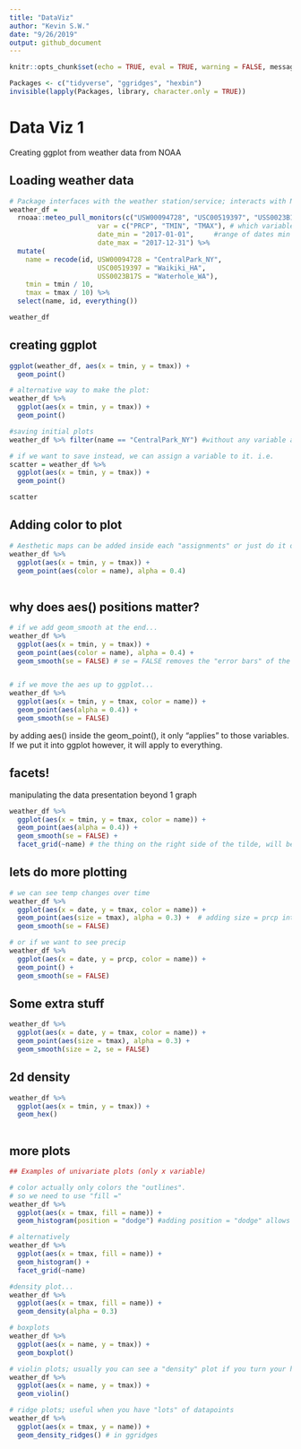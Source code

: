 ```yaml
---
title: "DataViz"
author: "Kevin S.W."
date: "9/26/2019"
output: github_document
---
```


```r
knitr::opts_chunk$set(echo = TRUE, eval = TRUE, warning = FALSE, message, FALSE)

Packages <- c("tidyverse", "ggridges", "hexbin")
invisible(lapply(Packages, library, character.only = TRUE))

```

# Data Viz 1
Creating ggplot from weather data from NOAA

## Loading weather data

```r

# Package interfaces with the weather station/service; interacts with NOAA servers and downloads the updated data
weather_df = 
  rnoaa::meteo_pull_monitors(c("USW00094728", "USC00519397", "USS0023B17S"), # Stations to download from
                      var = c("PRCP", "TMIN", "TMAX"), # which variables i want
                      date_min = "2017-01-01",     #range of dates min - max
                      date_max = "2017-12-31") %>%
  mutate(
    name = recode(id, USW00094728 = "CentralPark_NY", 
                      USC00519397 = "Waikiki_HA",
                      USS0023B17S = "Waterhole_WA"),
    tmin = tmin / 10,
    tmax = tmax / 10) %>%
  select(name, id, everything())

weather_df

```

## creating ggplot
```r

ggplot(weather_df, aes(x = tmin, y = tmax)) +
  geom_point()

# alternative way to make the plot:
weather_df %>% 
  ggplot(aes(x = tmin, y = tmax)) + 
  geom_point()

#saving initial plots
weather_df %>% filter(name == "CentralPark_NY") #without any variable assignments, this code will "print out" immediately.

# if we want to save instead, we can assign a variable to it. i.e.
scatter = weather_df %>% 
  ggplot(aes(x = tmin, y = tmax)) + 
  geom_point()

scatter
```

## Adding color to plot

```r

# Aesthetic maps can be added inside each "assignments" or just do it outside
weather_df %>% 
  ggplot(aes(x = tmin, y = tmax)) + 
  geom_point(aes(color = name), alpha = 0.4)
  

```

## why does aes() positions matter?

```r

# if we add geom_smooth at the end...
weather_df %>% 
  ggplot(aes(x = tmin, y = tmax)) + 
  geom_point(aes(color = name), alpha = 0.4) +
  geom_smooth(se = FALSE) # se = FALSE removes the "error bars" of the line plot


# if we move the aes up to ggplot...
weather_df %>% 
  ggplot(aes(x = tmin, y = tmax, color = name)) + 
  geom_point(aes(alpha = 0.4)) +
  geom_smooth(se = FALSE) 

```

by adding aes() inside the geom_point(), it only "applies" to those variables. If we put it into ggplot however, it will apply to everything.

## facets!
manipulating the data presentation beyond 1 graph
```r

weather_df %>% 
  ggplot(aes(x = tmin, y = tmax, color = name)) + 
  geom_point(aes(alpha = 0.4)) +
  geom_smooth(se = FALSE) +
  facet_grid(~name) # the thing on the right side of the tilde, will be columns

```

## lets do more plotting
```r

# we can see temp changes over time
weather_df %>% 
  ggplot(aes(x = date, y = tmax, color = name)) +
  geom_point(aes(size = tmax), alpha = 0.3) +  # adding size = prcp into point changes the sizes based on the "intensity".
  geom_smooth(se = FALSE)

# or if we want to see precip
weather_df %>% 
  ggplot(aes(x = date, y = prcp, color = name)) +
  geom_point() +  
  geom_smooth(se = FALSE)

```

## Some extra stuff

```r

weather_df %>% 
  ggplot(aes(x = date, y = tmax, color = name)) +
  geom_point(aes(size = tmax), alpha = 0.3) +  
  geom_smooth(size = 2, se = FALSE)

```


## 2d density
```r
weather_df %>% 
  ggplot(aes(x = tmin, y = tmax)) +
  geom_hex()
  
```

## more plots

```r

## Examples of univariate plots (only x variable)

# color actually only colors the "outlines".
# so we need to use "fill ="
weather_df %>% 
  ggplot(aes(x = tmax, fill = name)) +  
  geom_histogram(position = "dodge") #adding position = "dodge" allows the bars next to each other

# alternatively
weather_df %>% 
  ggplot(aes(x = tmax, fill = name)) +  
  geom_histogram() +
  facet_grid(~name)

#density plot...
weather_df %>% 
  ggplot(aes(x = tmax, fill = name)) +  
  geom_density(alpha = 0.3)

# boxplots
weather_df %>% 
  ggplot(aes(x = name, y = tmax)) +  
  geom_boxplot()

# violin plots; usually you can see a "density" plot if you turn your head sideways
weather_df %>% 
  ggplot(aes(x = name, y = tmax)) +  
  geom_violin()

# ridge plots; useful when you have "lots" of datapoints
weather_df %>% 
  ggplot(aes(x = tmax, y = name)) +  
  geom_density_ridges() # in ggridges

```
